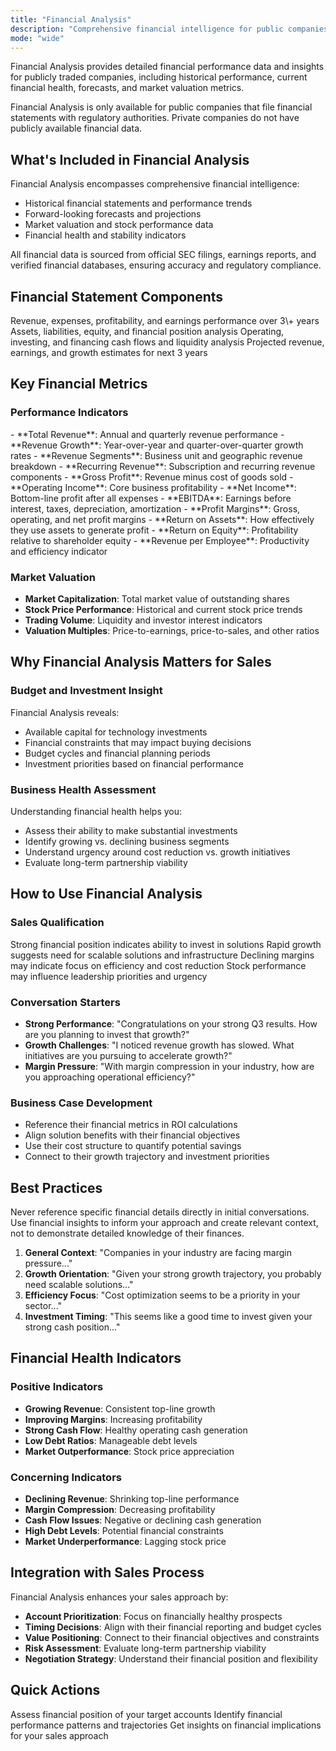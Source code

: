 ```yaml
---
title: "Financial Analysis"
description: "Comprehensive financial intelligence for public companies"
mode: "wide"
---
```


Financial Analysis provides detailed financial performance data and insights for publicly traded companies, including historical performance, current financial health, forecasts, and market valuation metrics.

<Warning>
  Financial Analysis is only available for public companies that file financial statements with regulatory authorities. Private companies do not have publicly available financial data.
</Warning>

## What's Included in Financial Analysis

Financial Analysis encompasses comprehensive financial intelligence:

- Historical financial statements and performance trends
- Forward-looking forecasts and projections
- Market valuation and stock performance data
- Financial health and stability indicators

<Info>
  All financial data is sourced from official SEC filings, earnings reports, and verified financial databases, ensuring accuracy and regulatory compliance.
</Info>

## Financial Statement Components

<CardGroup cols={2}>
  <Card title="Income Statement" icon="chart-line">
    Revenue, expenses, profitability, and earnings performance over 3\+ years
  </Card>
  <Card title="Balance Sheet" icon="scale-balanced">
    Assets, liabilities, equity, and financial position analysis
  </Card>
  <Card title="Cash Flow Statement" icon="money-bill-wave">
    Operating, investing, and financing cash flows and liquidity analysis
  </Card>
  <Card title="Financial Forecasts" icon="crystal-ball">
    Projected revenue, earnings, and growth estimates for next 3 years
  </Card>
</CardGroup>

## Key Financial Metrics

### **Performance Indicators**

<Tabs>
  <Tab title="Revenue Metrics">
    - **Total Revenue**: Annual and quarterly revenue performance
    - **Revenue Growth**: Year-over-year and quarter-over-quarter growth rates
    - **Revenue Segments**: Business unit and geographic revenue breakdown
    - **Recurring Revenue**: Subscription and recurring revenue components
  </Tab>
  <Tab title="Profitability Measures">
    - **Gross Profit**: Revenue minus cost of goods sold
    - **Operating Income**: Core business profitability
    - **Net Income**: Bottom-line profit after all expenses
    - **EBITDA**: Earnings before interest, taxes, depreciation, amortization
  </Tab>
  <Tab title="Efficiency Ratios">
    - **Profit Margins**: Gross, operating, and net profit margins
    - **Return on Assets**: How effectively they use assets to generate profit
    - **Return on Equity**: Profitability relative to shareholder equity
    - **Revenue per Employee**: Productivity and efficiency indicator
  </Tab>
</Tabs>

### **Market Valuation**

- **Market Capitalization**: Total market value of outstanding shares
- **Stock Price Performance**: Historical and current stock price trends
- **Trading Volume**: Liquidity and investor interest indicators
- **Valuation Multiples**: Price-to-earnings, price-to-sales, and other ratios

## Why Financial Analysis Matters for Sales

### **Budget and Investment Insight**

Financial Analysis reveals:

- Available capital for technology investments
- Financial constraints that may impact buying decisions
- Budget cycles and financial planning periods
- Investment priorities based on financial performance

### **Business Health Assessment**

Understanding financial health helps you:

- Assess their ability to make substantial investments
- Identify growing vs. declining business segments
- Understand urgency around cost reduction vs. growth initiatives
- Evaluate long-term partnership viability

## How to Use Financial Analysis

### **Sales Qualification**

<Tabs>
  <Tab title="Investment Capacity">
    Strong financial position indicates ability to invest in solutions
  </Tab>
  <Tab title="Growth Trajectory">
    Rapid growth suggests need for scalable solutions and infrastructure
  </Tab>
  <Tab title="Cost Pressure">
    Declining margins may indicate focus on efficiency and cost reduction
  </Tab>
  <Tab title="Market Performance">
    Stock performance may influence leadership priorities and urgency
  </Tab>
</Tabs>

### **Conversation Starters**

- **Strong Performance**: "Congratulations on your strong Q3 results. How are you planning to invest that growth?"
- **Growth Challenges**: "I noticed revenue growth has slowed. What initiatives are you pursuing to accelerate growth?"
- **Margin Pressure**: "With margin compression in your industry, how are you approaching operational efficiency?"

### **Business Case Development**

- Reference their financial metrics in ROI calculations
- Align solution benefits with their financial objectives
- Use their cost structure to quantify potential savings
- Connect to their growth trajectory and investment priorities

## Best Practices

<Warning>
  Never reference specific financial details directly in initial conversations. Use financial insights to inform your approach and create relevant context, not to demonstrate detailed knowledge of their finances.
</Warning>

1. **General Context**: "Companies in your industry are facing margin pressure..."
2. **Growth Orientation**: "Given your strong growth trajectory, you probably need scalable solutions..."
3. **Efficiency Focus**: "Cost optimization seems to be a priority in your sector..."
4. **Investment Timing**: "This seems like a good time to invest given your strong cash position..."

## Financial Health Indicators

### **Positive Indicators**

- **Growing Revenue**: Consistent top-line growth
- **Improving Margins**: Increasing profitability
- **Strong Cash Flow**: Healthy operating cash generation
- **Low Debt Ratios**: Manageable debt levels
- **Market Outperformance**: Stock price appreciation

### **Concerning Indicators**

- **Declining Revenue**: Shrinking top-line performance
- **Margin Compression**: Decreasing profitability
- **Cash Flow Issues**: Negative or declining cash generation
- **High Debt Levels**: Potential financial constraints
- **Market Underperformance**: Lagging stock price

## Integration with Sales Process

Financial Analysis enhances your sales approach by:

- **Account Prioritization**: Focus on financially healthy prospects
- **Timing Decisions**: Align with their financial reporting and budget cycles
- **Value Positioning**: Connect to their financial objectives and constraints
- **Risk Assessment**: Evaluate long-term partnership viability
- **Negotiation Strategy**: Understand their financial position and flexibility

## Quick Actions

<CardGroup cols={3}>
  <Card title="Review Financial Health" icon="heart-pulse">
    Assess financial position of your target accounts
  </Card>
  <Card title="Analyze Trends" icon="trending-up">
    Identify financial performance patterns and trajectories
  </Card>
  <Card title="Ask AI Assistant" icon="message" href="/account-intelligence/ai-assistant">
    Get insights on financial implications for your sales approach
  </Card>
</CardGroup>